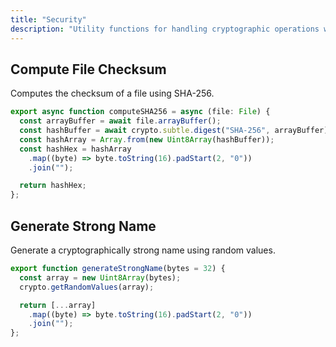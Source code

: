```yaml
---
title: "Security"
description: "Utility functions for handling cryptographic operations with ease."
---
```


## Compute File Checksum

Computes the checksum of a file using SHA-256.

```typescript
export async function computeSHA256 = async (file: File) {
  const arrayBuffer = await file.arrayBuffer();
  const hashBuffer = await crypto.subtle.digest("SHA-256", arrayBuffer);
  const hashArray = Array.from(new Uint8Array(hashBuffer));
  const hashHex = hashArray
    .map((byte) => byte.toString(16).padStart(2, "0"))
    .join("");

  return hashHex;
};
```

## Generate Strong Name

Generate a cryptographically strong name using random values.

```typescript
export function generateStrongName(bytes = 32) {
  const array = new Uint8Array(bytes);
  crypto.getRandomValues(array);

  return [...array]
    .map((byte) => byte.toString(16).padStart(2, "0"))
    .join("");
};
```
